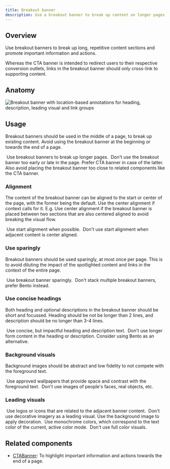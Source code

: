 ```yaml
---
title: Breakout banner
description: Use a breakout banner to break up content on longer pages and highlight important information.
---
```




## Overview

Use breakout banners to break up long, repetitive content sections and promote important information and actions.

Whereas the CTA banner is intended to redirect users to their respective conversion outlets, links in the breakout banner should only cross-link to supporting content.

## Anatomy

<img
  src={anatomy}
  alt="Breakout banner with location-based annotations for heading, description, leading visual and link groups"
/>

## Usage

Breakout banners should be used in the middle of a page, to break up existing content. Avoid using the breakout banner at the beginning or towards the end of a page.

<DoDontContainer>
  <Do>
    <img src={doPosition} alt="" />
    <Caption>Use breakout banners to break up longer pages.</Caption>
  </Do>
  <Dont>
    <img src={dontPosition} alt="" />
    <Caption>
      Don't use the breakout banner too early or late in the page. Prefer CTA
      banner in case of the latter. Also avoid placing the breakout banner too
      close to related components like the CTA banner.
    </Caption>
  </Dont>
</DoDontContainer>

### Alignment

The content of the breakout banner can be aligned to the start or center of the page, with the former being the default. Use the center alignment if context calls for it. E.g. Use center alignment if the breakout banner is placed between two sections that are also centered aligned to avoid breaking the visual flow.

<DoDontContainer>
  <Do>
    <img src={doAlign} alt="" />
    <Caption>Use start alignment when possible.</Caption>
  </Do>
  <Dont>
    <img src={dontAlign} alt="" />
    <Caption>
      Don't use start alignment when adjacent content is center aligned.
    </Caption>
  </Dont>
</DoDontContainer>

### Use sparingly

Breakout banners should be used sparingly, at most once per page. This is to avoid diluting the impact of the spotlighted content and links in the context of the entire page.

<DoDontContainer>
  <Do>
    <img alt="" src={doUseSparingly} />
    <Caption>Use breakout banner sparingly.</Caption>
  </Do>
  <Dont>
    <img alt="" src={dontStack} />
    <Caption>
      Don't stack multiple breakout banners, prefer Bento instead.
    </Caption>
  </Dont>
</DoDontContainer>

### Use concise headings

Both heading and optional descriptions in the breakout banner should be short and focussed. Heading should be not be longer than 2 lines, and description should be no longer than 3-4 lines.

<DoDontContainer>
  <Do>
    <img alt="" src={doLength} />
    <Caption>Use concise, but impactful heading and description text.</Caption>
  </Do>
  <Dont>
    <img alt="" src={dontLength} />
    <Caption>
      Don't use longer form content in the heading or description. Consider
      using Bento as an alternative.
    </Caption>
  </Dont>
</DoDontContainer>

### Background visuals

Background images should be abstract and low fidelity to not compete with the foreground text.

<DoDontContainer>
  <Do>
    <img alt="" src={doBG} />
    <Caption>
      Use approved wallpapers that provide space and contrast with the
      foreground text.
    </Caption>
  </Do>
  <Dont>
    <img alt="" src={dontBG} />
    <Caption>Don't use images of people's faces, real objects, etc.</Caption>
  </Dont>
</DoDontContainer>

### Leading visuals

<DoDontContainer>
  <Do>
    <img alt="" src={doLeadingVisual} />
    <Caption>
      Use logos or icons that are related to the adjacent banner content.
    </Caption>
  </Do>
  <Dont>
    <img alt="" src={dontLeadingVisual} />
    <Caption>
      Don't use decorative imagery as a leading visual. Use the background image
      to apply decoration.
    </Caption>
  </Dont>
</DoDontContainer>

<DoDontContainer>
  <Do>
    <img alt="" src={doLeadingVisualColor} />
    <Caption>
      Use monochrome colors, which correspond to the text color of the current,
      active color mode.
    </Caption>
  </Do>
  <Dont>
    <img alt="" src={dontLeadingVisualColor} />
    <Caption>Don't use full color visuals.</Caption>
  </Dont>
</DoDontContainer>

## Related components

- [CTABanner](/components/CTABanner): To highlight important information and actions towards the end of a page.

